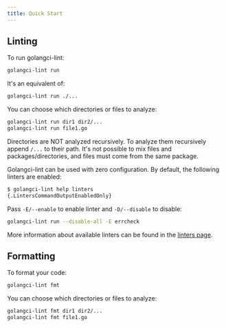 ```yaml
---
title: Quick Start
---
```


## Linting

To run golangci-lint:

```bash
golangci-lint run
```

It's an equivalent of:

```bash
golangci-lint run ./...
```

You can choose which directories or files to analyze:

```bash
golangci-lint run dir1 dir2/...
golangci-lint run file1.go
```

Directories are NOT analyzed recursively.
To analyze them recursively append `/...` to their path.
It's not possible to mix files and packages/directories, and files must come from the same package.

Golangci-lint can be used with zero configuration. By default, the following linters are enabled:

```sh
$ golangci-lint help linters
{.LintersCommandOutputEnabledOnly}
```

Pass `-E/--enable` to enable linter and `-D/--disable` to disable:

```bash
golangci-lint run --disable-all -E errcheck
```

More information about available linters can be found in the [linters page](/usage/linters/).

## Formatting

To format your code:

```bash
golangci-lint fmt
```

You can choose which directories or files to analyze:

```bash
golangci-lint fmt dir1 dir2/...
golangci-lint fmt file1.go
```
